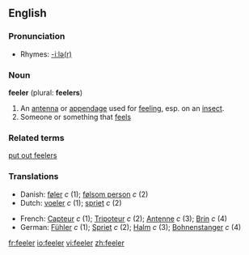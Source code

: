 ==English==

===Pronunciation===
*Rhymes: [[Rhymes:English:-iːlə(r)|-iːlə(r)]]

===Noun===
'''feeler''' (plural: '''feelers''')
# An [[antenna]] or [[appendage]] used for [[feel]]ing, esp. on an [[insect]].
# Someone or something that [[feel]]s

===Related terms===
[[put out feelers]]

===Translations===
{{top}}
*Danish: [[føler]] ''c'' (1); [[følsom person]] ''c'' (2)
*Dutch: [[voeler]] ''c'' (1); [[spriet]] ''c'' (2)
{{mid}}
*French: [[Capteur]] ''c'' (1); [[Tripoteur]] ''c'' (2); [[Antenne]] ''c'' (3); [[Brin]] ''c'' (4)
*German: [[Fühler]] ''c'' (1); [[Spriet]] ''c'' (2); [[Halm]] ''c'' (3); [[Bohnenstanger]] ''c'' (4)
{{bottom}}

[[fr:feeler]]
[[io:feeler]]
[[vi:feeler]]
[[zh:feeler]]